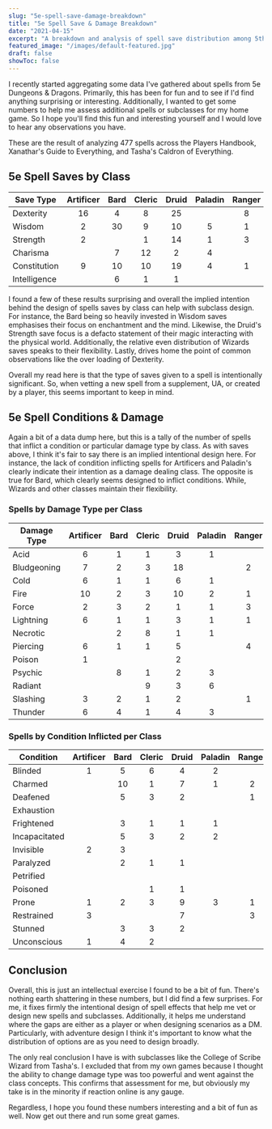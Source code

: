 ```yaml
---
slug: "5e-spell-save-damage-breakdown"
title: "5e Spell Save & Damage Breakdown"
date: "2021-04-15"
excerpt: "A breakdown and analysis of spell save distribution among 5th edition spellcasters."
featured_image: "/images/default-featured.jpg"
draft: false
showToc: false
---
```


I recently started aggregating some data I've gathered about spells from 5e Dungeons & Dragons. Primarily, this has been for fun and to see if I'd find anything surprising or interesting. Additionally, I wanted to get some numbers to help me assess additional spells or subclasses for my home game. So I hope you'll find this fun and interesting yourself and I would love to hear any observations you have.

These are the result of analyzing 477 spells across the Players Handbook, Xanathar's Guide to Everything, and Tasha's Caldron of Everything. 

## 5e Spell Saves by Class

|Save Type|Artificer|Bard|Cleric|Druid|Paladin|Ranger|Sorcerer|Warlock|Wizard|Total|
|--- |:-: |:-: |:-: |:-: |:-: |:-: |:-: |:-: |:-: |:-: |
|Dexterity|16|4|8|25||8|36|7|43|64|
|Wisdom|2|30|9|10|5|1|21|21|38|50|
|Strength|2||1|14|1|3|10|3|12|20|
|Charisma||7|12|2|4||3|5|9|16|
|Constitution|9|10|10|19|4|1|32|20|40|54|
|Intelligence||6|1|1|||5|6|9|11|


I found a few of these results surprising and overall the implied intention behind the design of spells saves by class can help with subclass design. For instance, the Bard being so heavily invested in Wisdom saves emphasises their focus on enchantment and the mind. Likewise, the Druid's Strength save focus is a defacto statement of their magic interacting with the physical world. Additionally, the relative even distribution of Wizards saves speaks to their flexibility. Lastly, drives home the point of common observations like the over loading of Dexterity. 

Overall my read here is that the type of saves given to a spell is intentionally significant. So, when vetting a new spell from a supplement, UA, or created by a player, this seems important to keep in mind.

## 5e Spell Conditions & Damage 

Again a bit of a data dump here, but this is a tally of the number of spells that inflict a condition or particular damage type by class. As with saves above, I think it's fair to say there is an implied intentional design here. For instance, the lack of condition inflicting spells for Artificers and Paladin's clearly indicate their intention as a damage dealing class. The opposite is true for Bard, which clearly seems designed to inflict conditions. While, Wizards and other classes maintain their flexibility.

### Spells by Damage Type per Class 

|Damage Type|Artificer|Bard|Cleric|Druid|Paladin|Ranger|Sorcerer|Warlock|Wizard|Total|
|--- |:-: |:-: |:-: |:-: |:-: |:-: |:-: |:-: |:-: |:-: |
|Acid|6|1|1|3|1||6|2|10|16|
|Bludgeoning|7|2|3|18||2|14|2|17|26|
|Cold|6|1|1|6|1||11|5|17|23|
|Fire|10|2|3|10|2|1|21|5|25|34|
|Force|2|3|2|1|1|3|6|4|10|17|
|Lightning|6|1|1|3|1|1|10|3|13|18|
|Necrotic||2|8|1|1||7|11|14|23|
|Piercing|6|1|1|5||4|4||4|11|
|Poison|1|||2|||8|2|9|10|
|Psychic||8|1|2|3||7|9|13|20|
|Radiant|||9|3|6||5|3|6|21|
|Slashing|3|2|1|2||1|3|1|3|6|
|Thunder|6|4|1|4|3||7|5|8|13|


### Spells by Condition Inflicted per Class 

|Condition|Artificer|Bard|Cleric|Druid|Paladin|Ranger|Sorcerer|Warlock|Wizard|Total|
|--- |:-: |:-: |:-: |:-: |:-: |:-: |:-: |:-: |:-: |:-: |
|Blinded|1|5|6|4|2||7|2|12|18|
|Charmed||10|1|7|1|2|7|5|8|13|
|Deafened||5|3|2||1|2||4|7|
|Exhaustion|||||||1|1|2|2|
|Frightened||3|1|1|1||2|3|8|9|
|Incapacitated||5|3|2|2||2|2|6|8|
|Invisible|2|3|||||2|1|4|4|
|Paralyzed||2|1|1|||2|2|2|2|
|Petrified|||||||1|1|3|3|
|Poisoned|||1|1|||1||1|3|
|Prone|1|2|3|9|3|1|7|1|8|14|
|Restrained|3|||7||3|6|2|12|16|
|Stunned||3|3|2|||3|3|4|6|
|Unconscious|1|4|2||||3|2|5|6|



## Conclusion
Overall, this is just an intellectual exercise I found to be a bit of fun. There's nothing earth shattering in these numbers, but I did find a few surprises. For me, it fixes firmly the intentional design of spell effects that help me vet or design new spells and subclasses. Additionally, it helps me understand where the gaps are either as a player or when designing scenarios as a DM. Particularly, with adventure design I think it's important to know what the distribution of options are as you need to design broadly.

The only real conclusion I have is with subclasses like the College of Scribe Wizard from Tasha's. I excluded that from my own games because I thought the ability to change damage type was too powerful and went against the class concepts. This confirms that assessment for me, but obviously my take is in the minority if reaction online is any gauge.

Regardless, I hope you found these numbers interesting and a bit of fun as well. Now get out there and run some great games.